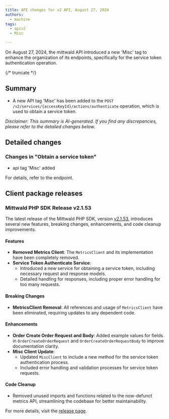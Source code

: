 ```yaml
---
title: API changes for v2 API, August 27, 2024
authors:
  - machine
tags:
  - apiv2
  - Misc

---
```



On August 27, 2024, the mittwald API introduced a new 'Misc' tag to enhance the organization of its endpoints, specifically for the service token authentication operation.

{/* truncate */}



## Summary


- A new API tag 'Misc' has been added to the `POST /v2/services/{accessKeyId}/actions/authenticate` operation, which is used to obtain a service token.

_Disclaimer: This summary is AI-generated. If you find any discrepancies, please refer to the detailed changes below._


## Detailed changes



### Changes in "Obtain a service token"


- api tag 'Misc' added


For details, refer to the <OperationLink operation="servicetoken-authenticate-service" apiVersion="v2" /> endpoint.




## Client package releases


### Mittwald PHP SDK Release v2.1.53

The latest release of the Mittwald PHP SDK, version [v2.1.53](https://github.com/mittwald/api-client-php/releases/tag/v2.1.53), introduces several new features, breaking changes, enhancements, and code cleanup improvements.

#### Features
- **Removed Metrics Client**: The `MetricsClient` and its implementation have been completely removed.
- **Service Token Authenticate Service**: 
  - Introduced a new service for obtaining a service token, including necessary request and response models.
  - Detailed handling for responses, including proper error handling for too many requests.

#### Breaking Changes
- **MetricsClient Removal**: All references and usage of `MetricsClient` have been eliminated, requiring updates to any dependent code.

#### Enhancements
- **Order Create Order Request and Body**: Added example values for fields in `OrderCreateOrderRequest` and `OrderCreateOrderRequestBody` to improve documentation clarity.
- **Misc Client Update**: 
  - Updated `MiscClient` to include a new method for the service token authentication process.
  - Included error handling and validation processes for service token requests.

#### Code Cleanup
- Removed unused imports and functions related to the now-defunct metrics API, streamlining the codebase for better maintainability.

For more details, visit the [release page](https://github.com/mittwald/api-client-php/releases/tag/v2.1.53).

